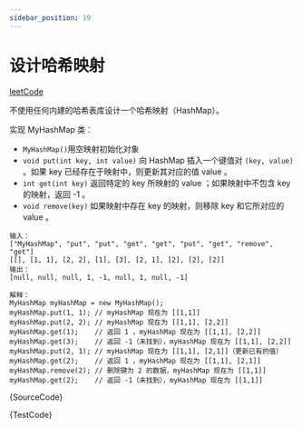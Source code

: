 ```yaml
---
sidebar_position: 19
---
```



# 设计哈希映射


[leetCode](https://leetcode.cn/problems/design-hashmap/)

不使用任何内建的哈希表库设计一个哈希映射（HashMap）。

实现 MyHashMap 类：

- `MyHashMap()`用空映射初始化对象
- `void put(int key, int value)` 向 HashMap 插入一个键值对 `(key, value)` 。如果 key 已经存在于映射中，则更新其对应的值 value 。
- `int get(int key)` 返回特定的 key 所映射的 value ；如果映射中不包含 key 的映射，返回 -1 。
- `void remove(key)` 如果映射中存在 key 的映射，则移除 key 和它所对应的 value 。

```
输入：
["MyHashMap", "put", "put", "get", "get", "put", "get", "remove", "get"]
[[], [1, 1], [2, 2], [1], [3], [2, 1], [2], [2], [2]]
输出：
[null, null, null, 1, -1, null, 1, null, -1]

解释：
MyHashMap myHashMap = new MyHashMap();
myHashMap.put(1, 1); // myHashMap 现在为 [[1,1]]
myHashMap.put(2, 2); // myHashMap 现在为 [[1,1], [2,2]]
myHashMap.get(1);    // 返回 1 ，myHashMap 现在为 [[1,1], [2,2]]
myHashMap.get(3);    // 返回 -1（未找到），myHashMap 现在为 [[1,1], [2,2]]
myHashMap.put(2, 1); // myHashMap 现在为 [[1,1], [2,1]]（更新已有的值）
myHashMap.get(2);    // 返回 1 ，myHashMap 现在为 [[1,1], [2,1]]
myHashMap.remove(2); // 删除键为 2 的数据，myHashMap 现在为 [[1,1]]
myHashMap.get(2);    // 返回 -1（未找到），myHashMap 现在为 [[1,1]]
```

<Tabs>
<TabItem value="js" label="index.ts">

<CodeBlock language="ts" showLineNumbers>{SourceCode}</CodeBlock>

</TabItem>
<TabItem value="js1" label="addTwoNumber.test">

<CodeBlock language="js">{TestCode}</CodeBlock>

</TabItem>

</Tabs>



